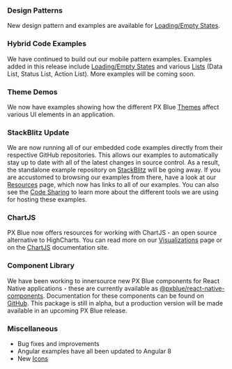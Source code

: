 ### Design Patterns
New design pattern and examples are available for [Loading/Empty States](/patterns/empty-states).

### Hybrid Code Examples
We have continued to build out our mobile pattern examples. Examples added in this release include [Loading/Empty States](/patterns/empty-states) and various [Lists](/patterns/lists) (Data List, Status List, Action List). More examples will be coming soon.

### Theme Demos
We now have examples showing how the different PX Blue [Themes](/style/themes) affect various UI elements in an application.

### StackBlitz Update
We are now running all of our embedded code examples directly from their respective GitHub repositories. This allows our examples to automatically stay up to date with all of the latest changes in source control. As a result, the standalone example repository on [StackBlitz](https://stackblitz.com/@px-blue) will be going away. If you are accustomed to browsing our examples from there, have a look at our [Resources](/resources) page, which now has links to all of our examples. You can also see the [Code Sharing](/community/sharing) to learn more about the different tools we are using for hosting these examples.

### ChartJS
PX Blue now offers resources for working with ChartJS - an open source alternative to HighCharts. You can read more on our [Visualizations](/patterns/visualizations) page or on the [ChartJS](https://www.chartjs.org) documentation site.

### Component Library
We have been working to innersource new PX Blue components for React Native applications - these are currently available as [@pxblue/react-native-components](https://www.npmjs.com/package/@pxblue/react-native-components). Documentation for these components can be found on [GitHub](https://github.com/pxblue/react-native-component-library/tree/dev/docs). This package is still in alpha, but a production version will be made available in an upcoming PX Blue release.

### Miscellaneous
* Bug fixes and improvements
* Angular examples have all been updated to Angular 8
* New [Icons](/style/iconography)
